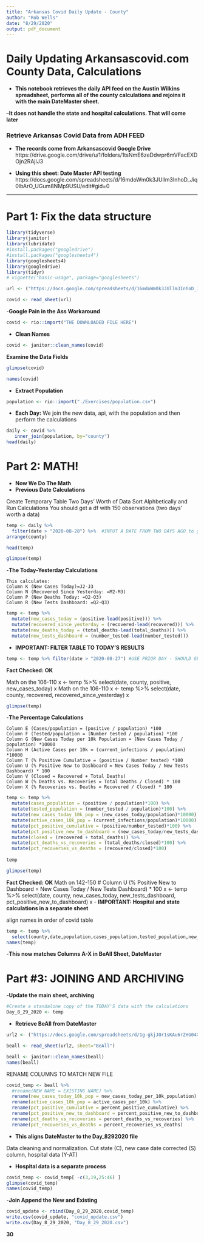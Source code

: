```yaml
---
title: "Arkansas Covid Daily Update - County"
author: "Rob Wells"
date: "8/29/2020"
output: pdf_document
---
```


# Daily Updating Arkansascovid.com County Data, Calculations

- **This notebook retrieves the daily API feed on the Austin Wilkins spreadsheet, performs all of the county calculations and rejoins it with the main DateMaster sheet.**

--**It does not handle the state and hospital calculations. That will come later**

### Retrieve Arkansas Covid Data from ADH FEED


- **The records come from Arkansascovid Google Drive**  
https://drive.google.com/drive/u/1/folders/1tsNmE6zeDdwpr6mVFacEXDOjn2RAjlJ3


- **Using this sheet: Date Master API testing**
https://docs.google.com/spreadsheets/d/16mdoWm0k3JUllm3InhoD_Jiq0lbArO_UGum8NMp9USU/edit#gid=0

--------------------------------------------------------------------
# Part 1: Fix the data structure

```r
library(tidyverse)
library(janitor)
library(lubridate)
#install.packages("googledrive")
#install.packages("googlesheets4")
library(googlesheets4)
library(googledrive)
library(tidyr)
# vignette("basic-usage", package="googlesheets")
```



```r
url <- ("https://docs.google.com/spreadsheets/d/16mdoWm0k3JUllm3InhoD_Jiq0lbArO_UGum8NMp9USU/edit#gid=0")

covid <- read_sheet(url)
```

-**Google Pain in the Ass Workaround**
```r
covid <- rio::import("THE DOWNLOADED FILE HERE")
```

- **Clean Names**
```r

covid <- janitor::clean_names(covid)
```

**Examine the Data Fields**
```r
glimpse(covid)
```

```r
names(covid)

```

- **Extract Population**
```r
population <- rio::import("./Exercises/population.csv")
```


- **Each Day:** We join the new data, api, with the population and then perform the calculations

```r
daily <- covid %>% 
   inner_join(population, by="county")
head(daily)
```

# Part 2: MATH!   

- **Now We Do The Math**
- **Previous Date Calculations**

Create Temporary Table Two Days' Worth of Data
Sort Alphbetically and Run Calculations
You should get a df with 150 observations (two days' worth a data)
```r
temp <- daily %>% 
  filter(date > "2020-08-28") %>%  #INPUT A DATE FROM TWO DAYS AGO to get two days' of data
arrange(county) 
```

```r
head(temp) 
```

```r
glimpse(temp)
```

-**The Today-Yesterday Calculations**

    This calculates:
    Column K (New Cases Today)=J2-J3 
    Column N (Recovered Since Yesterday: =M2-M3)
    Column P (New Deaths Today: =O2-O3)
    Column R (New Tests Dashboard: =Q2-Q3)
    

```r
temp <- temp %>%
  mutate(new_cases_today = (positive-lead(positive))) %>%
  mutate(recovered_since_yesterday = (recovered-lead(recovered))) %>%
  mutate(new_deaths_today = (total_deaths-lead(total_deaths))) %>%
  mutate(new_tests_dashboard = (number_tested-lead(number_tested)))
```

- **IMPORTANT: FILTER TABLE TO TODAY'S RESULTS**
```r
temp <- temp %>% filter(date > "2020-08-27") #USE PRIOR DAY - SHOULD GET 75 ROWS IN Temp
```

**Fact Checked: OK**

Math on the 106-110
x <- temp %>% 
  select(date, county, positive, new_cases_today)
x
Math on the 106-110
x <- temp %>% 
  select(date, county, recovered, recovered_since_yesterday)
x

```r
glimpse(temp)
```

-**The Percentage Calculations**

    Column E (Cases/population = (positive / population) *100
    Column F (Tested/population = (Number tested / population) *100
    Column G (New Cases Today per 10k Population = (New Cases Today / population) *10000
    Column H (Active Cases per 10k = (current_infections / population) *10000
    Column T (% Positive Cumulative = (positive / Number tested) *100
    Column U (% Positive New to Dashboard = New Cases Today / New Tests Dashboard) * 100
    Column V (Closed = Recovered + Total Deaths)
    Column W (% Deaths vs. Recoveries = Total Deaths / Closed) * 100
    Column X (% Recoveries vs. Deaths = Recovered / Closed) * 100

```r
temp <- temp %>%
  mutate(cases_population = (positive / population)*100) %>% 
  mutate(tested_population = (number_tested / population)*100) %>% 
  mutate(new_cases_today_10k_pop = (new_cases_today/population)*10000) %>% 
  mutate(active_cases_10k_pop = (current_infections/population)*10000) %>% 
  mutate(pct_positive_cumulative = (positive/number_tested)*100) %>% 
  mutate(pct_positive_new_to_dashboard = (new_cases_today/new_tests_dashboard)*100) %>% 
  mutate(closed = (recovered + total_deaths)) %>% 
  mutate(pct_deaths_vs_recoveries = (total_deaths/closed)*100) %>% 
  mutate(pct_recoveries_vs_deaths = (recovered/closed)*100)
  
temp
```

```r
glimpse(temp)
```


**Fact Checked: OK**
Math on 142-150
# Column U (% Positive New to Dashboard = New Cases Today / New Tests Dashboard) * 100
x <- temp %>% 
  select(date, county, new_cases_today, new_tests_dashboard, pct_positive_new_to_dashboard)
x
- **IMPORTANT: Hospital and state calculations in a separate sheet**


align names in order of covid table
```r
temp <- temp %>% 
  select(county,date,population,cases_population,tested_population,new_cases_today_10k_pop,active_cases_10k_pop,current_infections,positive, new_cases_today, negative, recovered, recovered_since_yesterday, total_deaths, new_deaths_today, number_tested, new_tests_dashboard, pct_positive_cumulative, pct_positive_new_to_dashboard, closed, pct_deaths_vs_recoveries, pct_recoveries_vs_deaths)
names(temp)
```

-**This now matches Columns A-X in BeAll Sheet, DateMaster**

# Part #3: JOINING AND ARCHIVING   

-**Update the main sheet, archiving**
```r
#Create a standalone copy of the TODAY'S data with the calculations
Day_8_29_2020 <- temp
```


- **Retrieve BeAll from DateMaster**
```r
url2 <- ("https://docs.google.com/spreadsheets/d/1g-gkjJOr1sKAu6rZHG04XA5_fM_Ma0jLr5r24fwMqiA/edit#gid=1357388768")

beall <- read_sheet(url2, sheet="BeAll")
```

```r
beall <- janitor::clean_names(beall)
names(beall)

```


RENAME COLUMNS TO MATCH NEW FILE
```r
covid_temp <- beall %>% 
  #rename(NEW NAME = EXISTING NAME) %>% 
  rename(new_cases_today_10k_pop = new_cases_today_per_10k_population) %>% 
  rename(active_cases_10k_pop = active_cases_per_10k) %>% 
  rename(pct_positive_cumulative = percent_positive_cumulative) %>% 
  rename(pct_positive_new_to_dashboard = percent_positive_new_to_dashboard) %>% 
  rename(pct_deaths_vs_recoveries = percent_deaths_vs_recoveries) %>% 
  rename(pct_recoveries_vs_deaths = percent_recoveries_vs_deaths)
```    

- **This aligns DateMaster to the Day_8292020 file**

Data cleaning and normalization. Cut state (C), new case date corrected (S) column, hospital data (Y-AT)

- **Hospital data is a separate process**

```r

covid_temp <- covid_temp[ -c(3,19,25:46) ]
glimpse(covid_temp)
names(covid_temp)
```

-**Join Append the New and Existing**
```r
covid_update <- rbind(Day_8_29_2020,covid_temp)
write.csv(covid_update, "covid_update.csv")
write.csv(Day_8_29_2020, "Day_8_29_2020.csv")
```


**30**
